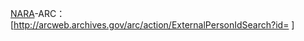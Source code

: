 [[国家档案和记录管理局|NARA]]-ARC：<span class="uid">[http://arcweb.archives.gov/arc/action/ExternalPersonIdSearch?id={{{1}}} {{{1}}}]</span><noinclude>
{{documentation|template:Authority control/sub-doc}}
</noinclude>